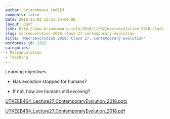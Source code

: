 ```yaml
---
author: brianomeara_ra6153
comments: false
date: 2018-11-02 13:51:14+00:00
layout: post
link: http://www.brianomeara.info/2018/11/02/macroevolution-2018-class-27-contemporary-evolution/
slug: macroevolution-2018-class-27-contemporary-evolution
title: 'Macroevolution 2018: Class 27, Contemporary evolution'
wordpress_id: 1582
categories:
- Macroevolution
- Teaching
---
```


Learning objectives



 	
  * Has evolution stopped for humans?

 	
  * If not, how are humans still evolving?


[UTKEEB464_Lecture27_ContemporaryEvolution_2018.pptx](http://www.brianomeara.info/wp-content/uploads/2018/11/UTKEEB464_Lecture27_ContemporaryEvolution_2018.pptx)

[UTKEEB464_Lecture27_ContemporaryEvolution_2018.pdf](http://www.brianomeara.info/wp-content/uploads/2018/11/UTKEEB464_Lecture27_ContemporaryEvolution_2018.pdf)
